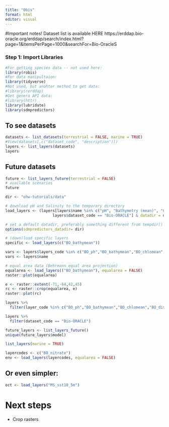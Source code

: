 ```yaml
---
title: "Obis"
format: html
editor: visual
---
```


#Important notes! Dataset list is available HERE https://erddap.bio-oracle.org/erddap/search/index.html?page=1&itemsPerPage=1000&searchFor=Bio-OracleS

### Step 1: Import Libraries

```r
#For getting species data -- not used here:
library(robis)
#For data manipultaion: 
library(tidyverse)
#Not used, but anohter method to get data:
#library(rerddap)
#Get genera API data:
#library(httr)
library(lubridate)
library(sdmpredictors)
```

## To see datasets

```r
datasets <- list_datasets(terrestrial = FALSE, marine = TRUE)
#View(datasets[,c("dataset_code", "description")])
layers <- list_layers(datasets)
layers
```

## Future datasets

```r
future <- list_layers_future(terrestrial = FALSE) 
# available scenarios 
future
```

```r
dir <- "ohw-tutorials/data"

# download pH and Salinity to the temporary directory
load_layers <- (layers[layers$name %in% c("pH", "Bathymetry (mean)", "Chlorophyll A (mean)", "Dissolved oxygen concentration [02]", "Nitrate", "Salinity", "Sea surface temperature (mean)") & 
                     layers$dataset_code == "Bio-ORACLE"] & datadir = dir)

# set a default datadir, preferably something different from tempdir()
options(sdmpredictors_datadir= dir)

# (down)load specific layers 
specific <- load_layers(c("BO_bathymean"))

vars <- layers$layers_code %in% c("BO_ph","BO_bathymean","BO_chlomean","BO_dissox","BO_nitrate","BO_salinity","BO_sstmean")
vars <- layers$name

# equal area data (Behrmann equal area projection) 
equalarea <- load_layers(("BO_bathymean"), equalarea = FALSE)
raster::plot(equalarea)
```
```r
e <- raster::extent(-71,-64,42,45)
rc <- raster::crop(equalarea, e)
raster::plot(rc)
```

```r
layers %>% 
  filter(layer_code %in% c("BO_ph","BO_bathymean","BO_chlomean","BO_dissox","BO_nitrate","BO_salinity","BO_sstmean"))
```
```r
layers %>% 
  filter(dataset_code == "Bio-ORACLE")
```
```r
future_layers <- list_layers_future()
unique(future_layers$model)
```


```r
list_layers(marine = TRUE)
```

```r
layercodes <- c("BO_nitrate")
env <- load_layers(layercodes, equalarea = FALSE)

```

## Or even simpler:

```r
oct <- load_layers("MS_sst10_5m")

```

# Next steps

-   Crop rasters
